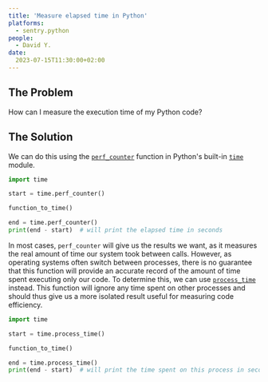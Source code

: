 ```yaml
---
title: 'Measure elapsed time in Python'
platforms: 
  - sentry.python
people: 
  - David Y.
date: 
  2023-07-15T11:30:00+02:00
---
```


## The Problem

How can I measure the execution time of my Python code?

## The Solution

We can do this using the [`perf_counter`](https://docs.python.org/3/library/time.html#time.perf_counter) function in Python's built-in [`time`](https://docs.python.org/3/library/time.html) module.

```python
import time

start = time.perf_counter()

function_to_time()

end = time.perf_counter()
print(end - start)  # will print the elapsed time in seconds
```

In most cases, `perf_counter` will give us the results we want, as it measures the real amount of time our system took between calls. However, as operating systems often switch between processes, there is no guarantee that this function will provide an accurate record of the amount of time spent executing only our code. To determine this, we can use [`process_time`](https://docs.python.org/3/library/time.html#time.process_time) instead. This function will ignore any time spent on other processes and should thus give us a more isolated result useful for measuring code efficiency.

```python
import time

start = time.process_time()

function_to_time()

end = time.process_time()
print(end - start)  # will print the time spent on this process in seconds
```
